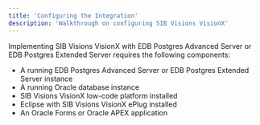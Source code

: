 ```yaml
---
title: 'Configuring the Integration'
description: 'Walkthrough on configuring SIB Visions VisionX'
---
```


Implementing SIB Visions VisionX with EDB Postgres Advanced Server or EDB Postgres Extended Server requires the following components:

- A running EDB Postgres Advanced Server or EDB Postgres Extended Server instance
- A running Oracle database instance
- SIB Visions VisionX low-code platform installed
- Eclipse with SIB Visions VisionX ePlug installed
- An Oracle Forms or Oracle APEX application

